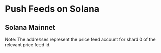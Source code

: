 
# Push Feeds on Solana

## Solana Mainnet

<SponsoredFeedsTable
  feeds={solanaMainnet}
  networkName="Solana mainnet and devnet"
/>

Note: The addresses represent the price feed account for shard 0 of the relevant price feed id.
